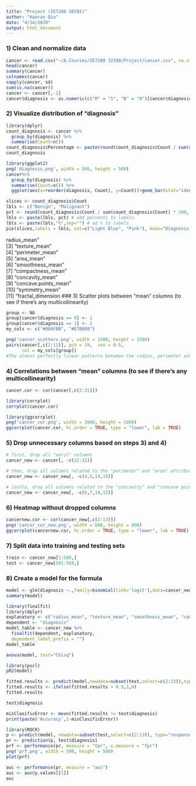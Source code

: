 ---
title: "Project (IE7280 SEC01)"
author: "Haoran Qiu"
date: "4/14/2020"
output: html_document
---

### 1) Clean and normalize data 
```{r}
cancer <- read.csv("~/A.Courses/IE7280 32398/Project/cancer.csv", na.strings="", stringsAsFactors=FALSE)
head(cancer)
summary(cancer)
colnames(cancer)
sapply(cancer, sd)
sum(is.na(cancer))
cancer <- cancer[,-1]
cancer$diagnosis <- as.numeric(c("M" = "1", "B" = "0")[cancer$diagnosis])
```

### 2) Visualize distribution of “diagnosis”
```{r}
library(dplyr)
count_diagnosis <- cancer %>%
  group_by(diagnosis) %>%
  summarise(Count=n())
count_diagnosis$Percentage <- paste(round(count_diagnosis$Count / sum(count_diagnosis$Count) * 100, 2), "%")
count_diagnosis
```
```{r}
library(ggplot2)
png('diagnosis.png', width = 500, height = 500)
cancer%>%
  group_by(diagnosis) %>%
  summarise(Count=n()) %>%
  ggplot(aes(x=reorder(diagnosis, Count), y=Count))+geom_bar(stat="identity")+geom_col(fill="steelblue")+ggtitle("Diagnosis Distribution")+xlab("Diagnosis")+ylab("Count")
```
```{r}
slices <- count_diagnosis$Count
lbls <- c("Benign", "Malignant")
pct <- round(count_diagnosis$Count / sum(count_diagnosis$Count) * 100, 2)
lbls <- paste(lbls, pct) # add percents to labels
lbls <- paste(lbls,"%",sep="") # ad % to labels
pie(slices,labels = lbls, col=c("Light Blue", "Pink"), main="Diagnosis Distribution")
```
radius_mean"            
 [3] "texture_mean"           
 [4] "perimeter_mean"         
 [5] "area_mean"              
 [6] "smoothness_mean"        
 [7] "compactness_mean"       
 [8] "concavity_mean"         
 [9] "concave.points_mean"    
[10] "symmetry_mean"          
[11] "fractal_dimension
### 3)	Scatter plots between “mean” columns (to see if there’s any multicollinearity)
```{r}
group <- NA
group[cancer$diagnosis == 0] <- 1
group[cancer$diagnosis == 1] <- 2
my_cols <- c("#00AFBB", "#E7B800") 

png('cancer_scatters.png', width = 1500, height = 1500)
pairs(cancer[,c(2:11)], pch = 19,  cex = 0.5,
      col = my_cols[group])
#The almost perfectly linear patterns between the radius, perimeter and area attributes are hinting at the presence of multicollinearity between these variables. Another set of variables that possibly imply multicollinearity are the concavity, concave_points and compactness.
```

### 4)	Correlations between “mean” columns (to see if there’s any multicollinearity)
```{r}
cancer.cor <- cor(cancer[,c(2:31)])
```
```{r}
library(corrplot)
corrplot(cancer.cor)
```
```{r}
library(ggcorrplot)
png('cancer_cor.png', width = 1000, height = 1000)
ggcorrplot(cancer.cor, hc.order = TRUE, type = "lower", lab = TRUE)
```

### 5)	Drop unnecessary columns based on steps 3) and 4)
```{r}
# first, drop all "worst" columns
cancer_new <- cancer[, -c(22:31)]

# then, drop all columns related to the "perimeter" and "area" attributes
cancer_new <- cancer_new[, -c(4,5,14,15)]

# lastly, drop all columns related to the "concavity" and "concave points" attributes
cancer_new <- cancer_new[, -c(6,7,14,15)]
```

### 6)	Heatmap without dropped columns
```{r}
cancernew.cor <- cor(cancer_new[,c(2:13)])
png('cancer_cor_new.png', width = 800, height = 800)
ggcorrplot(cancernew.cor, hc.order = TRUE, type = "lower", lab = TRUE)
```

### 7)	Split data into training and testing sets
```{r}
train <- cancer_new[1:500,]
test <- cancer_new[501:569,]
```

### 8)	Create a model for the formula
```{r}
model <- glm(diagnosis ~.,family=binomial(link='logit'),data=cancer_new)
summary(model)
```
```{r}
library(finalfit)
library(dplyr)
explanatory <- c("radius_mean", "texture_mean", "smoothness_mean", "compactness_mean", "symmetry_mean", "fractal_dimension_mean", "radius_se", "texture_se", "smoothness_se", "compactness_se", "symmetry_se", "fractal_dimension_se")
dependent <- "diagnosis"
model_table <- cancer_new %>% 
  finalfit(dependent, explanatory, 
  dependent_label_prefix = "")
model_table
```

```{r}
anova(model, test="Chisq")
```
```{r}
library(pscl)
pR2(model)
```

```{r}
fitted.results <- predict(model,newdata=subset(test,select=c(2:13)),type='response')
fitted.results <- ifelse(fitted.results > 0.5,1,0)
fitted.results
```
```{r}
test$diagnosis
```
```{r}
misClasificError <- mean(fitted.results != test$diagnosis)
print(paste('Accuracy',1-misClasificError))
```

```{r}
library(ROCR)
p <- predict(model, newdata=subset(test,select=c(2:13)), type="response")
pr <- prediction(p, test$diagnosis)
prf <- performance(pr, measure = "tpr", x.measure = "fpr")
png('prf.png', width = 500, height = 500)
plot(prf)
```
```{r}
auc <- performance(pr, measure = "auc")
auc <- auc@y.values[[1]]
auc
```

